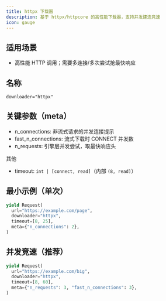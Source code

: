 ```yaml
---
title: httpx 下载器
description: 基于 httpx/httpcore 的高性能下载器，支持并发建连竞速
icon: gauge
---
```


## 适用场景

- 高性能 HTTP 调用；需要多连接/多次尝试抢最快响应

## 名称

`downloader="httpx"`

## 关键参数（meta）

- n_connections: 非流式请求的并发连接提示
- fast_n_connections: 流式下载时 CONNECT 并发数
- n_requests: 引擎层并发尝试，取最快响应头

其他

- timeout: `int | [connect, read]`（内部 `(8, read)`）

## 最小示例（单次）

```python
yield Request(
  url="https://example.com/page",
  downloader="httpx",
  timeout=[8, 25],
  meta={"n_connections": 2},
)
```

## 并发竞速（推荐）

```python
yield Request(
  url="https://example.com/big",
  downloader="httpx",
  timeout=[8, 60],
  meta={"n_requests": 3, "fast_n_connections": 3},
)
```


